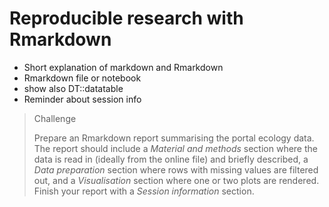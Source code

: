 # Reproducible research with Rmarkdown 

- Short explanation of markdown and Rmarkdown
- Rmarkdown file or notebook
- show also DT::datatable
- Reminder about session info

> Challenge
>
> Prepare an Rmarkdown report summarising the portal ecology data. The
> report should include a *Material and methods* section where the
> data is read in (ideally from the online file) and briefly
> described, a *Data preparation* section where rows with missing
> values are filtered out, and a *Visualisation* section where one or
> two plots are rendered. Finish your report with a *Session
> information* section.
